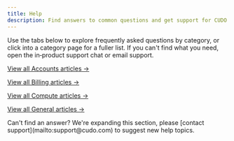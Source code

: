 ```yaml
---
title: Help
description: Find answers to common questions and get support for CUDO Compute.
---
```


Use the tabs below to explore frequently asked questions by category, or click into a category page for a fuller list. If you can't find what you need, open the in‑product support chat or email support.

<Tabs>
	<Tab title="Accounts">
		<CardGroup columns={2}>
			<Card href="/docs/help/accounts/how-can-i-create-an-account" title="Create an account" />
			<Card href="/docs/help/accounts/i-forgot-my-password-what-can-i-do" title="Reset password" />
			<Card href="/docs/help/accounts/how-do-i-change-my-account-details" title="Update details" />
			<Card href="/docs/help/accounts/where-can-i-change-my-password" title="Change password" />
		</CardGroup>
		<p><a href="/docs/help/accounts">View all Accounts articles →</a></p>
	</Tab>
	<Tab title="Billing">
		<CardGroup columns={2}>
			<Card href="/docs/help/billing/what-payment-methods-do-you-support" title="Payment methods" />
			<Card href="/docs/help/billing/what-is-the-difference-between-hourly-and-monthly-costs" title="Hourly vs Monthly" />
			<Card href="/docs/help/billing/when-do-i-get-invoiced-for-my-use" title="Invoicing" />
			<Card href="/docs/help/billing/where-can-i-find-the-auto-recharge-feature" title="Auto recharge" />
		</CardGroup>
		<p><a href="/docs/help/billing">View all Billing articles →</a></p>
	</Tab>
	<Tab title="Compute">
		<CardGroup columns={2}>
			<Card href="/docs/help/compute/how-do-i-create-a-vm" title="Create a VM" />
			<Card href="/docs/help/compute/how-do-i-delete-my-vm" title="Delete a VM" />
			<Card href="/docs/help/compute/adding-a-user-to-a-project" title="Add project user" />
			<Card href="/docs/help/compute/how-do-i-recover-a-deleted-vm" title="Recover VM" />
		</CardGroup>
		<p><a href="/docs/help/compute">View all Compute articles →</a></p>
	</Tab>
	<Tab title="General">
		<CardGroup columns={2}>
			<Card href="/docs/help/general/how-to-get-started" title="Get started" />
			<Card href="/docs/help/general/how-can-i-get-support-for-my-problem" title="Get support" />
			<Card href="/docs/help/general/am-i-charged-if-a-vm-is-stopped-powered-off" title="Stopped VM billing" />
			<Card href="/docs/help/general/where-can-i-check-the-service-status" title="Service status" />
		</CardGroup>
		<p><a href="/docs/help/general">View all General articles →</a></p>
	</Tab>
</Tabs>

<Note>
Can't find an answer? We're expanding this section, please [contact support](mailto:support@cudo.com) to suggest new help topics.
</Note>

